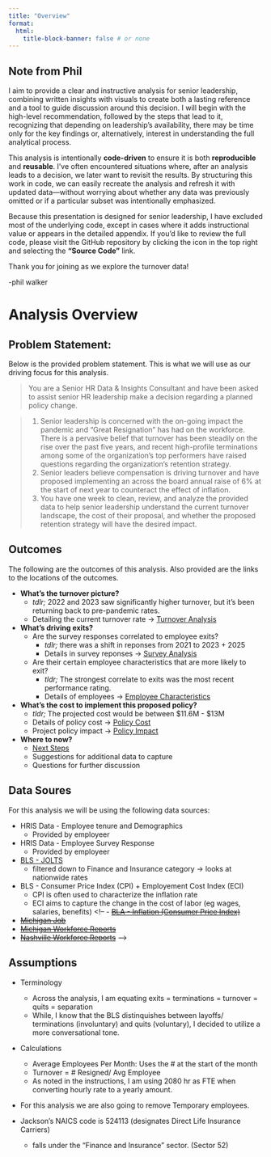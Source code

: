 ```yaml
---
title: "Overview"
format:
  html:
    title-block-banner: false # or none
---
```


::: {.callout-note collapse="false"}
# Note from Phil

I aim to provide a clear and instructive analysis for senior leadership, combining written insights with visuals to create both a lasting reference and a tool to guide discussion around this decision. I will begin with the high-level recommendation, followed by the steps that lead to it, recognizing that depending on leadership’s availability, there may be time only for the key findings or, alternatively, interest in understanding the full analytical process.

This analysis is intentionally **code-driven** to ensure it is both **reproducible** and **reusable**. I’ve often encountered situations where, after an analysis leads to a decision, we later want to revisit the results. By structuring this work in code, we can easily recreate the analysis and refresh it with updated data—without worrying about whether any data was previously omitted or if a particular subset was intentionally emphasized.

Because this presentation is designed for senior leadership, I have excluded most of the underlying code, except in cases where it adds instructional value or appears in the detailed appendix. If you’d like to review the full code, please visit the GitHub repository by clicking the icon in the top right and selecting the **“Source Code”** link.

Thank you for joining as we explore the turnover data!

-phil walker

:::


# Analysis Overview

::: panel-tabset
## Problem Statement:

Below is the provided problem statement. This is what we will use as our driving focus for this analysis.

> You are a Senior HR Data & Insights Consultant and have been asked to assist senior HR leadership make a decision regarding a planned policy change.

> 1.  Senior leadership is concerned with the on-going impact the pandemic and “Great Resignation” has had on the workforce. There is a pervasive belief that turnover has been steadily on the rise over the past five years, and recent high-profile terminations among some of the organization’s top performers have raised questions regarding the organization’s retention strategy.
> 2.  Senior leaders believe compensation is driving turnover and have proposed implementing an across the board annual raise of 6% at the start of next year to counteract the effect of inflation.
> 3.  You have one week to clean, review, and analyze the provided data to help senior leadership understand the current turnover landscape, the cost of their proposal, and whether the proposed retention strategy will have the desired impact.

## Outcomes

The following are the outcomes of this analysis. Also provided are the links to the locations of the outcomes.

-   **What's the turnover picture?**
    -   *tdlr;* 2022 and 2023 saw significantly higher turnover, but it's been returning back to pre-pandemic rates.
    -   Detailing the current turnover rate -\> [Turnover Analysis](turnover.qmd#exit-trend)
-   **What's driving exits?**
    -   Are the survey responses correlated to employee exits?
        -   *tdlr;* there was a shift in reponses from 2021 to 2023 + 2025
        -   Details in survey reponses -\> [Survey Analysis](survey.qmd#overall-response)
    -   Are their certain employee characteristics that are more likely to exit?
        -   *tldr;* The strongest correlate to exits was the most recent performance rating.
        -   Details of employees -\> [Employee Characteristics](employee-char.qmd#overall-response)
-   **What's the cost to implement this proposed policy?**
    -   *tldr;* The projected cost would be between $11.6M - $13M 
    -   Details of policy cost -\> [Policy Cost](policy-cost.qmd)   
    -   Project policy impact -\> [Policy Impact](impact.qmd)   

-   **Where to now?**
    -   [Next Steps](next-steps.qmd)
    -   Suggestions for additional data to capture
    -   Questions for further discussion

## Data Soures

For this analysis we will be using the following data sources:

-   HRIS Data - Employee tenure and Demographics
    -   Provided by employeer
-   HRIS Data - Employee Survey Response
    -   Provided by employeer
-   [BLS - JOLTS](https://www.bls.gov/jlt/)
    - filtered down to Finance and Insurance category -> looks at nationwide rates
-   BLS - Consumer Price Index (CPI) + Employement Cost Index (ECI)
    - CPI is often used to characterize the inflation rate
    - ECI aims to capture the change in the cost of labor (eg wages, salaries, benefits)
<!-- -   [~~BLA - Inflation (Consumer Price Index)~~](https://www.bls.gov/cpi/)
-   [~~Michigan Job~~](https://www.milmi.org/)
-   [~~Michigan Workforce Reports~~](https://www.michigan.gov/mdcs/quick-links/workforcereports)
-   [~~Nashville Workforce Reports~~](https://www.bls.gov/eag/eag.tn_nashville_msa.htm) -->

## Assumptions

- Terminology
    * Across the analysis, I am equating exits = terminations = turnover = quits = separation
    * While, I know that the BLS distinquishes between layoffs/ terminations (involuntary) and quits (voluntary), I decided to utilize a more conversational tone.

-   Calculations
    -   Average Employees Per Month: Uses the \# at the start of the month
    -   Turnover = \# Resigned/ Avg Employee
    - As noted in the instructions, I am using 2080 hr as FTE when converting hourly rate to a yearly amount. 

-   For this analysis we are also going to remove Temporary employees.

-   Jackson's NAICS code is 524113 (designates Direct Life Insurance Carriers)
    -   falls under the "Finance and Insurance" sector. (Sector 52)
    
:::